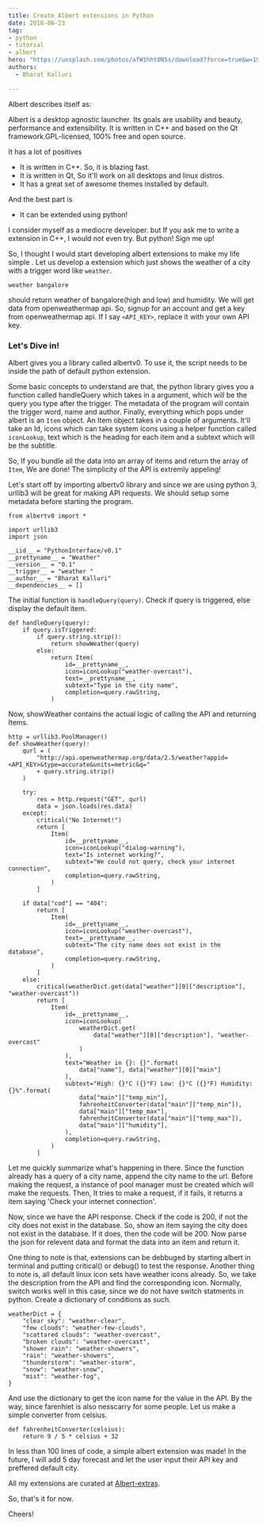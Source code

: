 ```yaml
---
title: Create Albert extensions in Python
date: 2018-06-23
tag:
- python
- tutorial
- albert
hero: "https://unsplash.com/photos/afW1hht0NSs/download?force=true&w=1920"
authors:
  - Bharat Kalluri

---
```

Albert describes itself as:

Albert is a desktop agnostic launcher. Its goals are usability and beauty,
performance and extensibility. It is written in C++ and based on the Qt 
framework.GPL-licensed, 100% free and open source.

It has a lot of positives

- It is written in C++. So, it is blazing fast.
- It is written in Qt, So it'll work on all desktops and linux distros.
- It has a great set of awesome themes installed by default.

And the best part is

- It can be extended using python!

I consider myself as a mediocre developer. but If you ask me to write a 
extension in C++, I would not even try. But python! Sign me up!

So, I thought I would start developing albert extensions to make my life simple
. Let us develop a extension which just shows the weather of a city with a 
trigger word like `weather`.

`weather bangalore`

should return weather of bangalore(high and low) and humidity. We will get data
from openweathermap api. So, signup for an account and get a key from 
openweathermap api. If I say `<API_KEY>`, replace it with your own API 
key.

### Let's Dive in!

Albert gives you a library called albertv0. To use it, the script needs to be 
inside the path of default python extension.

Some basic concepts to understand are that, the python library gives you a function 
called handleQuery which takes in a argument, which will be the query you type after 
the trigger. The metadata of the program will contain the trigger word, name and author.
Finally, everything which pops under albert is an `Item` object. An Item object takes in 
a couple of arguments. It'll take an Id, icons which can take system icons using a helper 
function called `iconLookup`, text which is the heading for each item and a subtext which 
will be the subtitle.

So, If you bundle all the data into an array of items and return the array of `Item`, We 
are done! The simplicity of the API is extremly appeling!

Let's start off by importing albertv0 library and since we are using python 3, urllib3 
will be great for making API requests. We should setup some metadata before starting 
the program.

```
from albertv0 import *

import urllib3
import json

__iid__ = "PythonInterface/v0.1"
__prettyname__ = "Weather"
__version__ = "0.1"
__trigger__ = "weather "
__author__ = "Bharat Kalluri"
__dependencies__ = []
```

The initial function is `handleQuery(query)`. Check if query is triggered, else display the default item.

```
def handleQuery(query):
    if query.isTriggered:
        if query.string.strip():
            return showWeather(query)
        else:
            return Item(
                id=__prettyname__,
                icon=iconLookup("weather-overcast"),
                text=__prettyname__,
                subtext="Type in the city name",
                completion=query.rawString,
            )
```

Now, showWeather contains the actual logic of calling the API and returning Items.
```
http = urllib3.PoolManager()
def showWeather(query):
    qurl = (
        "http://api.openweathermap.org/data/2.5/weather?appid=<API_KEY>&type=accurate&units=metric&q="
        + query.string.strip()
    )

    try:
        res = http.request("GET", qurl)
        data = json.loads(res.data)
    except:
        critical("No Internet!")
        return [
            Item(
                id=__prettyname__,
                icon=iconLookup("dialog-warning"),
                text="Is internet working?",
                subtext="We could not query, check your internet connection",
                completion=query.rawString,
            )
        ]

    if data["cod"] == "404":
        return [
            Item(
                id=__prettyname__,
                icon=iconLookup("weather-overcast"),
                text=__prettyname__,
                subtext="The city name does not exist in the database",
                completion=query.rawString,
            )
        ]
    else:
        critical(weatherDict.get(data["weather"][0]["description"], "weather-overcast"))
        return [
            Item(
                id=__prettyname__,
                icon=iconLookup(
                    weatherDict.get(
                        data["weather"][0]["description"], "weather-overcast"
                    )
                ),
                text="Weather in {}: {}".format(
                    data["name"], data["weather"][0]["main"]
                ),
                subtext="High: {}°C ({}°F) Low: {}°C ({}°F) Humidity: {}%".format(
                    data["main"]["temp_min"],
                    fahrenheitConverter(data["main"]["temp_min"]),
                    data["main"]["temp_max"],
                    fahrenheitConverter(data["main"]["temp_max"]),
                    data["main"]["humidity"],
                ),
                completion=query.rawString,
            )
        ]

```
Let me quickly summarize what's happening in there. Since the function already has a query of a city name, append the 
city name to the url. Before making the request, a instance of pool manager must be created which will make the requests.
Then, It tries to make a request, if it fails, it returns a item saying 'Check your internet connection'.

Now, since we have the API response. Check if the code is 200, if not the city does not exist in the database. So, show an 
item saying the city does not exist in the database. If it does, then the code will be 200. Now parse the json for relevent data 
and format the data into an item and return it. 

One thing to note is that, extensions can be debbuged by starting albert in terminal and putting critical() or debug() to 
test the response. Another thing to note is, all default linux icon sets have weather icons already. So, we take the description from 
the API and find the corresponding icon. Normally, switch works well in this case, since we do not have switch statments in python.
Create a dictionary of conditions as such.
```
weatherDict = {
    "clear sky": "weather-clear",
    "few clouds": "weather-few-clouds",
    "scattared clouds": "weather-overcast",
    "broken clouds": "weather-overcast",
    "shower rain": "weather-showers",
    "rain": "weather-showers",
    "thunderstorm": "weather-storm",
    "snow": "weather-snow",
    "mist": "weather-fog",
}
```

And use the dictionary to get the icon name for the value in the API. By the way, since farenhiet is also nesscarry for some people.
Let us make a simple converter from celsius.
```
def fahrenheitConverter(celsius):
    return 9 / 5 * celsius + 32
```

In less than 100 lines of code, a simple albert extension was made! In the future, I will add 5 day forecast and let the user input their API key and preffered default city.

All my extensions are curated at [Albert-extras](https://github.com/BharatKalluri/Albert-Extras).

So, that's it for now.

Cheers!
